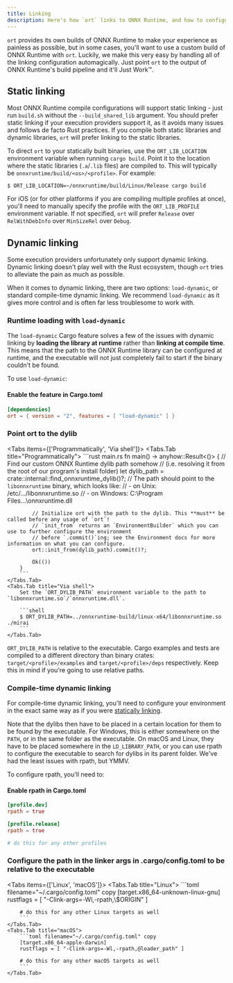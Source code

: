 ```yaml
---
title: Linking
description: Here's how `ort` links to ONNX Runtime, and how to configure its behavior.
---
```



`ort` provides its own builds of ONNX Runtime to make your experience as painless as possible, but in some cases, you'll want to use a custom build of ONNX Runtime with `ort`. Luckily, we make this very easy by handling all of the linking configuration automagically. Just point `ort` to the output of ONNX Runtime's build pipeline and it'll Just Work™.

## Static linking
Most ONNX Runtime compile configurations will support static linking - just run `build.sh` without the `--build_shared_lib` argument. You should prefer static linking if your execution providers support it, as it avoids many issues and follows de facto Rust practices. If you compile both static libraries and dynamic libraries, `ort` will prefer linking to the static libraries.

To direct `ort` to your statically built binaries, use the `ORT_LIB_LOCATION` environment variable when running `cargo build`. Point it to the location where the static libraries (`.a`/`.lib` files) are compiled to. This will typically be `onnxruntime/build/<os>/<profile>`. For example:
```shell
$ ORT_LIB_LOCATION=~/onnxruntime/build/Linux/Release cargo build
```

For iOS (or for other platforms if you are compiling multiple profiles at once), you'll need to manually specify the profile with the `ORT_LIB_PROFILE` environment variable. If not specified, `ort` will prefer `Release` over `RelWithDebInfo` over `MinSizeRel` over `Debug`.

## Dynamic linking
Some execution providers unfortunately only support dynamic linking. Dynamic linking doesn't play well with the Rust ecosystem, though `ort` tries to alleviate the pain as much as possible.

When it comes to dynamic linking, there are two options: `load-dynamic`, or standard compile-time dynamic linking. We recommend `load-dynamic` as it gives more control and is often far less troublesome to work with.

### Runtime loading with `load-dynamic`
The `load-dynamic` Cargo feature solves a few of the issues with dynamic linking by **loading the library at runtime** rather than **linking at compile time**. This means that the path to the ONNX Runtime library can be configured at runtime, and the executable will not just completely fail to start if the binary couldn't be found.

To use `load-dynamic`:
<Steps>

#### Enable the feature in Cargo.toml
```toml filename="Cargo.toml"
[dependencies]
ort = { version = "2", features = [ "load-dynamic" ] }
```

### Point ort to the dylib
<Tabs items={['Programmatically', 'Via shell']}>
    <Tabs.Tab title="Programmatically">
        ```rust main.rs
        fn main() -> anyhow::Result<()> {
            // Find our custom ONNX Runtime dylib path somehow
            // (i.e. resolving it from the root of our program's install folder)
            let dylib_path = crate::internal::find_onnxruntime_dylib()?;
            // The path should point to the `libonnxruntime` binary, which looks like:
            // - on Unix: /etc/.../libonnxruntime.so
            // - on Windows: C:\Program Files\...\onnxruntime.dll

            // Initialize ort with the path to the dylib. This **must** be called before any usage of `ort`!
            // `init_from` returns an `EnvironmentBuilder` which you can use to further configure the environment
            // before `.commit()`ing; see the Environment docs for more information on what you can configure.
            ort::init_from(dylib_path).commit()?;

            Ok(())
        }
        ```
    </Tabs.Tab>
    <Tabs.Tab title="Via shell">
        Set the `ORT_DYLIB_PATH` environment variable to the path to `libonnxruntime.so`/`onnxruntime.dll`.

        ```shell
        $ ORT_DYLIB_PATH=../onnxruntime-build/linux-x64/libonnxruntime.so ./mirai
        ```
    </Tabs.Tab>
</Tabs>

</Steps>

<Callout type='info'>`ORT_DYLIB_PATH` is relative to the executable. Cargo examples and tests are compiled to a different directory than binary crates: `target/<profile>/examples` and `target/<profile>/deps` respectively. Keep this in mind if you're going to use relative paths.</Callout>

### Compile-time dynamic linking
For compile-time dynamic linking, you'll need to configure your environment in the exact same way as if you were [statically linking](#static-linking).

Note that the dylibs then have to be placed in a certain location for them to be found by the executable. For Windows, this is either somewhere on the `PATH`, or in the same folder as the executable. On macOS and Linux, they have to be placed somewhere in the `LD_LIBRARY_PATH`, or you can use rpath to configure the executable to search for dylibs in its parent folder. We've had the least issues with rpath, but YMMV.

To configure rpath, you'll need to:
<Steps>
#### Enable rpath in Cargo.toml
```toml filename="Cargo.toml" copy
[profile.dev]
rpath = true

[profile.release]
rpath = true

# do this for any other profiles
```

### Configure the path in the linker args in .cargo/config.toml to be relative to the executable
<Tabs items={['Linux', 'macOS']}>
    <Tabs.Tab title="Linux">
        ```toml filename="~/.cargo/config.toml" copy
        [target.x86_64-unknown-linux-gnu]
        rustflags = [ "-Clink-args=-Wl,-rpath,\\$ORIGIN" ]

        # do this for any other Linux targets as well
        ```
    </Tabs.Tab>
    <Tabs.Tab title="macOS">
        ```toml filename="~/.cargo/config.toml" copy
        [target.x86_64-apple-darwin]
        rustflags = [ "-Clink-args=-Wl,-rpath,@loader_path" ]

        # do this for any other macOS targets as well
        ```
    </Tabs.Tab>
</Tabs>

</Steps>
